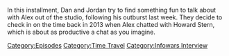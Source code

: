 {{DEFAULTSORT:
    #_EPISODE_0867:Stern Vs. Jones
}}{{Episode
    | title           = Stern Vs. Jones
    | caption         = Listen to this episode on [https://knowledgefight.libsyn.com/867-stern-vs-jones Libsyn] [None Spotify]
    | episodeNumber   = 867
    | length          = 01:13:38
    | airDate         = November 6, 2023
    | coverageDate    = February 26, 2013
    | episodeType     = [[:Category:Time Travel|Time Travel]], [[:Category:Infowars Interview|Infowars Interview]]
    | appearance      = [[Howard Stern]], [[Charlie Sheen]], [[Osama Bin Laden]], [[Piers Morgan]], [[Steve Pieczenik]]
    | previousEpisode = [[866: November 1, 2023]]
    | nextEpisode     = [[868: March 22, 2004]]
}}

{{Stub}}

In this installment, Dan and Jordan try to find something fun to talk about with Alex out of the studio, following his outburst last week.  They decide to check in on the time back in 2013 when Alex chatted with Howard Stern, which is about as productive a chat as you imagine.

[[Category:Episodes]]
[[Category:Time Travel]]
[[Category:Infowars Interview]]
